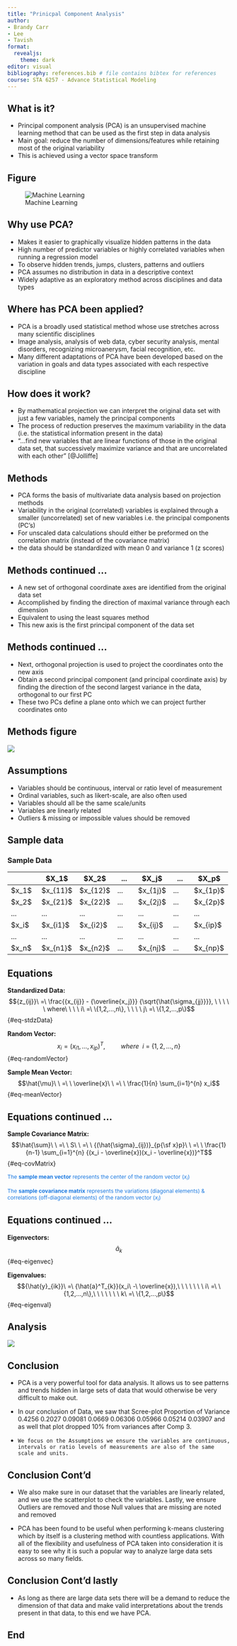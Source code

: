 ```yaml
---
title: "Prinicpal Component Analysis"
author: 
- Brandy Carr
- Lee
- Tavish
format: 
  revealjs:
    theme: dark
editor: visual
bibliography: references.bib # file contains bibtex for references
course: STA 6257 - Advance Statistical Modeling
---
```


## What is it?

-   Principal component analysis (PCA) is an unsupervised machine learning method that can be used as the first step in data analysis
-   Main goal: reduce the number of dimensions/features while retaining most of the original variability
-   This is achieved using a vector space transform

## Figure

![Machine Learning](index_files/figure-html/machineLearning_fig1.png){#fig-machineLearning}

## Why use PCA?

-   Makes it easier to graphically visualize hidden patterns in the data
-   High number of predictor variables or highly correlated variables when running a regression model
-   To observe hidden trends, jumps, clusters, patterns and outliers
-   PCA assumes no distribution in data in a descriptive context
-   Widely adaptive as an exploratory method across disciplines and data types

## Where has PCA been applied?

-   PCA is a broadly used statistical method whose use stretches across many scientific disciplines
-   Image analysis, analysis of web data, cyber security analysis, mental disorders, recognizing microanerysm, facial recognition, etc.
-   Many different adaptations of PCA have been developed based on the variation in goals and data types associated with each respective discipline

## How does it work?

-   By mathematical projection we can interpret the original data set with just a few variables, namely the principal components
-   The process of reduction preserves the maximum variability in the data (i.e. the statistical information present in the data)
-   "...find new variables that are linear functions of those in the original data set, that successively maximize variance and that are uncorrelated with each other" [@Jolliffe]

## Methods

-   PCA forms the basis of multivariate data analysis based on projection methods
-   Variability in the original (correlated) variables is explained through a smaller (uncorrelated) set of new variables i.e. the principal components (PC's)
-   For unscaled data calculations should either be preformed on the correlation matrix (instead of the covariance matrix)
-   the data should be standardized with mean 0 and variance 1 (z scores)

## Methods continued ...

-   A new set of orthogonal coordinate axes are identified from the original data set
-   Accomplished by finding the direction of maximal variance through each dimension
-   Equivalent to using the least squares method
-   This new axis is the first principal component of the data set

## Methods continued ...

-   Next, orthogonal projection is used to project the coordinates onto the new axis
-   Obtain a second principal component (and principal coordinate axis) by finding the direction of the second largest variance in the data, orthogonal to our first PC
-   These two PCs define a plane onto which we can project further coordinates onto

## Methods figure

![](index_files/figure-html/PCA_flowchart.PNG){#fig-flowchart}

## Assumptions

-   Variables should be continuous, interval or ratio level of measurement
-   Ordinal variables, such as likert-scale, are also often used
-   Variables should all be the same scale/units
-   Variables are linearly related
-   Outliers & missing or impossible values should be removed

## Sample data

### Sample Data

```{=html}
<style type="text/css">
.tg  {border-collapse:collapse;border-spacing:0;}
.tg td{border-color:black;border-style:solid;border-width:1px;font-family:Arial, sans-serif;font-size:16px;
  overflow:hidden;padding:10px 8px;word-break:normal;}
.tg th{border-color:black;border-style:solid;border-width:1px;font-family:Arial, sans-serif;font-size:16px;
  font-weight:normal;overflow:hidden;padding:10px 8px;word-break:normal;}
.tg .tg-vi6l{background-color:#ffffff;border-color:#8b814c;color:#8b814c;text-align:center;vertical-align:top}
.tg .tg-pi0b{background-color:#eaead6;border-color:#8b814c;color:#8b814c;font-weight:bold;text-align:center;vertical-align:top}
</style>
```
+-----------------------------------------------------------------------------------------+------------------------------------------------------------------------------+------------------------------------------------------------------------------+------------------------------------------------------------------------------+------------------------------------------------------------------------------+------------------------------------------------------------------------------+------------------------------------------------------------------------------+
|                                                                                         | \$X_1\$                                                                      | \$X_2\$                                                                      | \...                                                                         | \$X_j\$                                                                      | \...                                                                         | \$X_p\$                                                                      |
+=========================================================================================+==============================================================================+==============================================================================+==============================================================================+==============================================================================+==============================================================================+==============================================================================+
| \$x_1\$                                                                                 | \$x\_{11}\$                                                                  | \$x\_{12}\$                                                                  | \...                                                                         | \$x\_{1j}\$                                                                  | \...                                                                         | \$x\_{1p}\$                                                                  |
+-----------------------------------------------------------------------------------------+------------------------------------------------------------------------------+------------------------------------------------------------------------------+------------------------------------------------------------------------------+------------------------------------------------------------------------------+------------------------------------------------------------------------------+------------------------------------------------------------------------------+
| \$x_2\$                                                                                 | \$x\_{21}\$                                                                  | \$x\_{22}\$                                                                  | \...                                                                         | \$x\_{2j}\$                                                                  | \...                                                                         | \$x\_{2p}\$                                                                  |
+-----------------------------------------------------------------------------------------+------------------------------------------------------------------------------+------------------------------------------------------------------------------+------------------------------------------------------------------------------+------------------------------------------------------------------------------+------------------------------------------------------------------------------+------------------------------------------------------------------------------+
| \...                                                                                    | \...                                                                         | \...                                                                         | \...                                                                         | \...                                                                         | \...                                                                         | \...                                                                         |
+-----------------------------------------------------------------------------------------+------------------------------------------------------------------------------+------------------------------------------------------------------------------+------------------------------------------------------------------------------+------------------------------------------------------------------------------+------------------------------------------------------------------------------+------------------------------------------------------------------------------+
| \$x_i\$                                                                                 | \$x\_{i1}\$                                                                  | \$x\_{i2}\$                                                                  | \...                                                                         | \$x\_{ij}\$                                                                  | \...                                                                         | \$x\_{ip}\$                                                                  |
+-----------------------------------------------------------------------------------------+------------------------------------------------------------------------------+------------------------------------------------------------------------------+------------------------------------------------------------------------------+------------------------------------------------------------------------------+------------------------------------------------------------------------------+------------------------------------------------------------------------------+
| \...                                                                                    | \...                                                                         | \...                                                                         | \...                                                                         | \...                                                                         | \...                                                                         | \...                                                                         |
+-----------------------------------------------------------------------------------------+------------------------------------------------------------------------------+------------------------------------------------------------------------------+------------------------------------------------------------------------------+------------------------------------------------------------------------------+------------------------------------------------------------------------------+------------------------------------------------------------------------------+
| \$x_n\$                                                                                 | \$x\_{n1}\$                                                                  | \$x\_{n2}\$                                                                  | \...                                                                         | \$x\_{nj}\$                                                                  | \...                                                                         | \$x\_{np}\$                                                                  |
+-----------------------------------------------------------------------------------------+------------------------------------------------------------------------------+------------------------------------------------------------------------------+------------------------------------------------------------------------------+------------------------------------------------------------------------------+------------------------------------------------------------------------------+------------------------------------------------------------------------------+

## Equations

**Standardized Data:** $${z_{ij}}\ =\ \frac{{x_{ij}} - {\overline{x_j}}} {\sqrt{\hat{\sigma_{jj}}}}, \ \ \ \ \ where\ \ \ \ i\ =\ \{1,2,...,n\}, \ \ \ \ j\ =\ \{1,2,...,p\}$$ {#eq-stdzData}

**Random Vector:** $${x_i} = {({x_{i1}}, ... , {x_{ip}})}^T,\ \ \ \ \ \ \ \ \ where\ \ i\ =\ \{1,2,...,n\}$$ {#eq-randomVector}

**Sample Mean Vector:** $$\hat{\mu}\ \ =\ \ \overline{x}\ \ =\ \ \frac{1}{n} \sum_{i=1}^{n} x_i$$ {#eq-meanVector}

## Equations continued ...

**Sample Covariance Matrix:** $$\hat{\sum}\ \ =\ \ S\ \ =\ \ {(\hat{\sigma}_{ij})}_{p{\sf x}p}\ \ =\ \ \frac{1}{n-1} \sum_{i=1}^{n} {(x_i - \overline{x})(x_i - \overline{x})}^T$$ {#eq-covMatrix}

::: {.callout-note collapse="true"}
[The **sample mean vector** represents the center of the random vector ($x_i$)]{style="color: #1A79E1; font-size:12px;"}

[The **sample covariance matrix** represents the variations (diagonal elements) & correlations (off-diagonal elements) of the random vector ($x_i$)]{style="color: #1A79E1; font-size:12px;"}
:::

## Equations continued ...

**Eigenvectors:** $${\hat{a}_{k}}$$ {#eq-eigenvec}

**Eigenvalues:** $${\hat{y}_{ik}}\ =\ {\hat{a}^T_{k}}(x_i\ -\ \overline{x}),\ \ \ \ \ \ \ i\ =\ \{1,2,...,n\},\ \ \ \ \ \ \ k\ =\ \{1,2,...,p\}$$ {#eq-eigenval}


## Analysis

![](index_files/figure-html/plot1-1.png){#fig-rawDistributions}


## Conclusion

-   PCA is a very powerful tool for data analysis. It allows us to see patterns and trends hidden in large sets of data that would otherwise be very difficult to make out.

-   In our conclusion of Data, we saw that Scree-plot Proportion of Variance 0.4256 0.2027 0.09081 0.0669 0.06306 0.05966 0.05214 0.03907 and as well that plot dropped 10% from variances after Comp 3.

-   

        We focus on the Assumptions we ensure the variables are continuous, intervals or ratio levels of measurements are also of the same     scale and units.

## Conclusion Cont'd

-   We also make sure in our dataset that the variables are linearly related, and we use the scatterplot to check the variables. Lastly, we ensure Outliers are removed and those Null values that are missing are noted and removed

-   PCA has been found to be useful when performing k-means clustering which by itself is a clustering method with countless applications. With all of the flexibility and usefulness of PCA taken into consideration it is easy to see why it is such a popular way to analyze large data sets across so many fields.

## Conclusion Cont'd lastly

-   As long as there are large data sets there will be a demand to reduce the dimension of that data and make valid interpretations about the trends present in that data, to this end we have PCA.

## End
